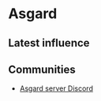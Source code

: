 # Asgard

## Latest influence


<AeternumMap name="Asgard" />

## Communities

* [Asgard server Discord](https://discord.gg/Tb3qUjDsKU)
